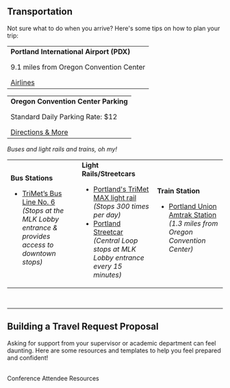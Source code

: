
<SiteLayout title="Attendee Resources" accent="purple">
<br />

<div className="text-bright-peach font-bold">

## Transportation

</div>

Not sure what to do when you arrive? Here's some tips on how to plan your trip:
<br />

<TopicSquare title="AIRPORTS" borderColor="border-green-500">
  <div className="overflow-x-scroll">
    <table>
      <tr>
        <td>
          <div className="flex flex-col w-40 sm:w-auto">
            <b>Portland International Airport (PDX)</b>
            <p>9.1 miles from Oregon Convention Center</p>
            <a href="https://www.flypdx.com/AIRLINES">
              Airlines
            </a>
          </div>
        </td>
      </tr>
    </table>
  </div>
</TopicSquare>

<TopicSquare title="PARKING" borderColor="border-blue-500">
  <div className="overflow-x-scroll">
    <table>
      <tr>
        <td>
          <div className="flex flex-col w-40 sm:w-auto">
            <b>Oregon Convention Center Parking</b>
            <p>Standard Daily Parking Rate: $12</p>
            <a href="https://www.oregoncc.org/en/attend/parking-directions">
              Directions & More
            </a>
          </div>
        </td>
      </tr>
    </table>
  </div>
</TopicSquare>

<TopicSquare title="PUBLIC TRANSPORTATION" borderColor="border-yellow-500">
  <em>Buses and light rails and trains, oh my!</em>
  <div className="overflow-x-scroll">
    <table>
      <tr>
        <td>
          <div className="flex flex-col w-40 sm:w-auto">
            <b>Bus Stations</b>
            <ul>
              <li key="greyhound">
                <a href="https://trimet.org/schedules/r006.htm">
                  TriMet’s Bus Line No. 6 
                </a>
                <em>(Stops at the MLK Lobby entrance & provides access to downtown stops)</em>
              </li>
            </ul>
          </div>
        </td>
        <td>
          <div className="flex flex-col w-40 sm:w-auto">
            <b>Light Rails/Streetcars</b>
            <ul>
              <li key="octa">
                <a href="https://trimet.org/home/">
                  Portland's TriMet MAX light rail
                </a>
                <em>(Stops 300 times per day)</em>
              </li>
              <li key="shuttle-one">
                <a href="https://portlandstreetcar.org/">
                  Portland Streetcar
                </a>
                <em>(Central Loop stops at MLK Lobby entrance every 15 minutes)</em>
              </li>
            </ul>
          </div>
        </td>
        <td>
          <div className="flex flex-col w-40 sm:w-auto">
            <b>Train Station</b>
            <ul>
              <li key="amtrak">
                <a href="https://www.amtrak.com/stations/pdx">
                  Portland Union Amtrak Station
                </a>
                <em>
                  (1.3 miles from Oregon Convention Center)
                </em>
              </li>
            </ul>
          </div>
        </td>
      </tr>
    </table>
  </div>
</TopicSquare>

<br />
<hr />


<div className="text-bright-peach font-bold">

## Building a Travel Request Proposal

</div>

Asking for support from your supervisor or academic department can feel daunting. Here are some resources and templates to help you feel prepared and confident!

<br/>
<div className="text-l flex justify-center p-2">
    <CTAButton onClick="https://www.notion.so/ostem/Conference-Attendee-Resources-2024-76ea110de8a447278d856623c7e8a7ce?pvs=4" backgroundColor="bright-peach">
      Conference Attendee Resources
    </CTAButton>
</div>

</SiteLayout>
